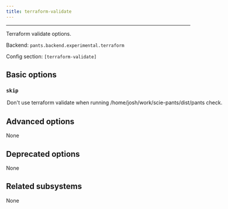 ```yaml
---
title: terraform-validate
---
```



---

Terraform validate options.

Backend: <span className="color--primary">`pants.backend.experimental.terraform`</span>

Config section: <span className="color--primary">`[terraform-validate]`</span>

<span className={styles.options}>

## Basic options

### `skip`

<Option
  cli_repr={`--[no-]terraform-validate-skip`}
  env_repr='PANTS_TERRAFORM_VALIDATE_SKIP'
  default_repr={`False`}
>

Don&#x27;t use `terraform validate` when running `/home/josh/work/scie-pants/dist/pants check`.

</Option>

## Advanced options

None

## Deprecated options

None

## Related subsystems

None

</span>
